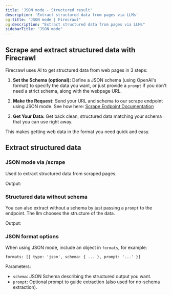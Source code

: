 ```yaml
---
title: 'JSON mode - Structured result'
description: 'Extract structured data from pages via LLMs'
og:title: "JSON mode | Firecrawl"
og:description: "Extract structured data from pages via LLMs"
sidebarTitle: "JSON mode"
---
```




## Scrape and extract structured data with Firecrawl

Firecrawl uses AI to get structured data from web pages in 3 steps:

1. **Set the Schema (optional):**
   Define a JSON schema (using OpenAI's format) to specify the data you want, or just provide a `prompt` if you don't need a strict schema, along with the webpage URL.

2. **Make the Request:**
   Send your URL and schema to our scrape endpoint using JSON mode. See how here:
   [Scrape Endpoint Documentation](https://docs.firecrawl.dev/api-reference/endpoint/scrape)

3. **Get Your Data:**
   Get back clean, structured data matching your schema that you can use right away.

This makes getting web data in the format you need quick and easy.

## Extract structured data

### JSON mode via /scrape

Used to extract structured data from scraped pages.

<CodeGroup>

<ExtractPython />
<ExtractNode />
<ExtractCURL />

</CodeGroup>

Output:

<ExtractOutput />

### Structured data without schema

You can also extract without a schema by just passing a `prompt` to the endpoint. The llm chooses the structure of the data.

<CodeGroup>

<ExtractNoSchemaPython />
<ExtractNoSchemaNode />
<ExtractNoSchemaCURL />

</CodeGroup>

Output:

<ExtractNoSchemaOutput />

### JSON format options

When using JSON mode, include an object in `formats`, for example:

`formats: [{ type: 'json', schema: { ... }, prompt: '...' }]`

Parameters:

- `schema`: JSON Schema describing the structured output you want.
- `prompt`: Optional prompt to guide extraction (also used for no-schema extraction).
